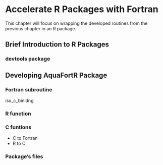 # Accelerate R Packages with Fortran

This chapter will focus on wrapping the developed routines from the previous chapter in an R package.

## Brief Introduction to R Packages

### devtools package
<!-- https://www.mzes.uni-mannheim.de/socialsciencedatalab/article/r-package/ -->
## Developing AquaFortR Package 

### Fortran subroutine 

iso_c_binidng
<!-- -  https://gcc.gnu.org/onlinedocs/gfortran/Intrinsic-Types.html -->

### R function 

### C funtions
 - C to Fortran 
 - R to C  

###  Package's files  


<!-- .Fortran is primarily intended for Fortran 77 code, and long precedes any support for ‘modern’ Fortran. Nowadays implementations of Fortran support the Fortran 2003 module iso_c_binding, a better way to interface modern Fortran code to R is to use .C and write a C interface using use iso_c_binding.  -->
<!-- F77_NAME(name) to declare a Fortran routine in C before use  -->
<!-- F77_CALL(name) to call a Fortran routine from C  -->


<!-- void R_orderVector (int* indx, int n, SEXP arglist, Rboolean nalast, Rboolean decreasing) -->

<!-- Cross Platform Development -->
